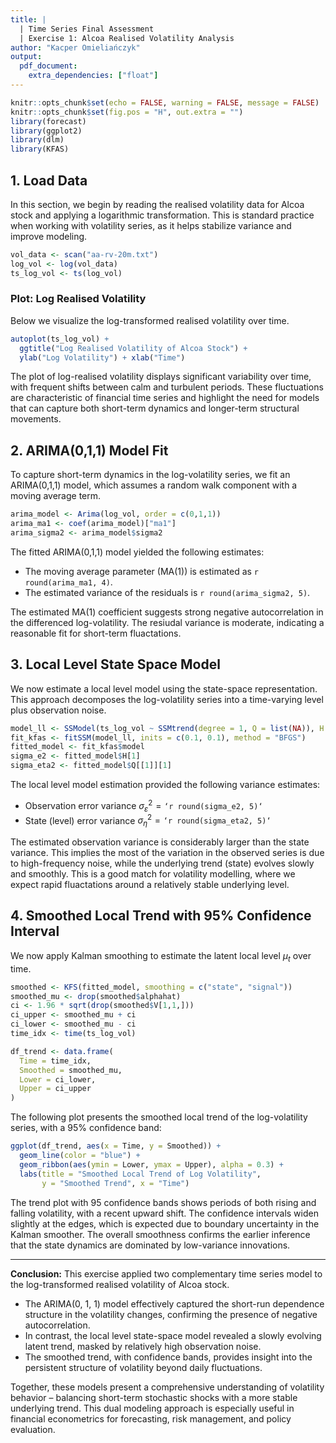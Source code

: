 ```yaml
---
title: |
  | Time Series Final Assessment
  | Exercise 1: Alcoa Realised Volatility Analysis
author: "Kacper Omieliańczyk"
output:
  pdf_document:
    extra_dependencies: ["float"]
---
```


```r
knitr::opts_chunk$set(echo = FALSE, warning = FALSE, message = FALSE)
knitr::opts_chunk$set(fig.pos = "H", out.extra = "")
library(forecast)
library(ggplot2)
library(dlm)
library(KFAS)
```

## 1. Load Data

In this section, we begin by reading the realised volatility data for Alcoa stock and applying a logarithmic transformation. This is standard practice when working with volatility series, as it helps stabilize variance and improve modeling.

```r
vol_data <- scan("aa-rv-20m.txt")
log_vol <- log(vol_data)
ts_log_vol <- ts(log_vol)
```

### Plot: Log Realised Volatility

Below we visualize the log-transformed realised volatility over time.

```r
autoplot(ts_log_vol) +
  ggtitle("Log Realised Volatility of Alcoa Stock") +
  ylab("Log Volatility") + xlab("Time")
```

The plot of log-realised volatility displays significant variability over time, with frequent shifts between calm and turbulent periods. These fluctuations are characteristic of financial time series and highlight the need for models that can capture both short-term dynamics and longer-term structural movements.

## 2. ARIMA(0,1,1) Model Fit

To capture short-term dynamics in the log-volatility series, we fit an ARIMA(0,1,1) model, which assumes a random walk component with a moving average term.

```r
arima_model <- Arima(log_vol, order = c(0,1,1))
arima_ma1 <- coef(arima_model)["ma1"]
arima_sigma2 <- arima_model$sigma2
```

The fitted ARIMA(0,1,1) model yielded the following estimates:

- The moving average parameter (MA(1)) is estimated as `r round(arima_ma1, 4)`.
- The estimated variance of the residuals is `r round(arima_sigma2, 5)`.

The estimated MA(1) coefficient suggests strong negative autocorrelation in the differenced log-volatility. The resiudal variance is moderate, indicating a reasonable fit for short-term fluactations.

## 3. Local Level State Space Model

We now estimate a local level model using the state-space representation. This approach decomposes the log-volatility series into a time-varying level plus observation noise.

```r
model_ll <- SSModel(ts_log_vol ~ SSMtrend(degree = 1, Q = list(NA)), H = NA)
fit_kfas <- fitSSM(model_ll, inits = c(0.1, 0.1), method = "BFGS")
fitted_model <- fit_kfas$model
sigma_e2 <- fitted_model$H[1]
sigma_eta2 <- fitted_model$Q[[1]][1]
```

The local level model estimation provided the following variance estimates:

- Observation error variance $\sigma_{\varepsilon}^2 = \texttt{`r round(sigma_e2, 5)`}$
- State (level) error variance $\sigma_{\eta}^2 = \texttt{`r round(sigma_eta2, 5)`}$

The estimated observation variance is considerably larger than the state variance. This implies the most of the variation in the observed series is due to high-frequency noise, while the underlying trend (state) evolves slowly and smoothly. This is a good match for volatility modelling, where we expect rapid fluactations around a relatively stable underlying level.

## 4. Smoothed Local Trend with 95% Confidence Interval

We now apply Kalman smoothing to estimate the latent local level $\mu_t$ over time.

```r
smoothed <- KFS(fitted_model, smoothing = c("state", "signal"))
smoothed_mu <- drop(smoothed$alphahat)
ci <- 1.96 * sqrt(drop(smoothed$V[1,1,]))
ci_upper <- smoothed_mu + ci
ci_lower <- smoothed_mu - ci
time_idx <- time(ts_log_vol)

df_trend <- data.frame(
  Time = time_idx,
  Smoothed = smoothed_mu,
  Lower = ci_lower,
  Upper = ci_upper
)
```

The following plot presents the smoothed local trend of the log-volatility series, with a 95\% confidence band:

```r
ggplot(df_trend, aes(x = Time, y = Smoothed)) +
  geom_line(color = "blue") +
  geom_ribbon(aes(ymin = Lower, ymax = Upper), alpha = 0.3) +
  labs(title = "Smoothed Local Trend of Log Volatility",
       y = "Smoothed Trend", x = "Time")
```

The trend plot with 95 confidence bands shows periods of both rising and falling volatility, with a recent upward shift. The confidence intervals widen slightly at the edges, which is expected due to boundary uncertainty in the Kalman smoother. The overall smoothness confirms the earlier inference that the state dynamics are dominated by low-variance innovations.

---

**Conclusion:** This exercise applied two complementary time series model to the log-transformed realised volatility of Alcoa stock.

* The ARIMA(0, 1, 1) model effectively captured the short-run dependence structure in the volatility changes, confirming the presence of negative autocorrelation.
* In contrast, the local level state-space model revealed a slowly evolving latent trend, masked by relatively high observation noise.
* The smoothed trend, with confidence bands, provides insight into the persistent structure of volatility beyond daily fluctuations.

Together, these models present a comprehensive understanding of volatility behavior -- balancing short-term stochastic shocks with a more stable underlying trend. This dual modeling approach is especially useful in financial econometrics for forecasting, risk management, and policy evaluation.